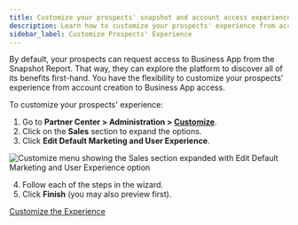 ```yaml
---
title: Customize your prospects' snapshot and account access experience
description: Learn how to customize your prospects' experience from account creation to Business App access.
sidebar_label: Customize Prospects' Experience
---
```


By default, your prospects can request access to Business App from the Snapshot Report. That way, they can explore the platform to discover all of its benefits first-hand. You have the flexibility to customize your prospects' experience from account creation to Business App access.

To customize your prospects' experience:

1. Go to **Partner Center > Administration > [Customize](https://partners.vendasta.com/customize-design?utm_campaign=partner-onboarding&utm_medium=referral&utm_source=resource-center&utm_content=customize-platform-inline-link)**.  
2. Click on the **Sales** section to expand the options.
3. Click **Edit Default Marketing and User Experience**.

![Customize menu showing the Sales section expanded with Edit Default Marketing and User Experience option](/img/customize-snapshot-experience/customize-menu.png)

4. Follow each of the steps in the wizard.
5. Click **Finish** (you may also preview first).

<div style={{textAlign: 'center', paddingBottom: '15px'}}>
  <a 
    style={{ 
      fontSize: '16px', 
      fontWeight: 'bold', 
      color: '#ffffff', 
      backgroundColor: '#33ace2', 
      textDecoration: 'none', 
      borderRadius: '5px', 
      padding: '10px 30px 9px 30px', 
      border: '1px solid #33ACE2', 
      display: 'inline-block', 
      textAlign: 'center'
    }} 
    href="https://partners.vendasta.com/customize-design?utm_campaign=partner-onboarding&utm_medium=referral&utm_source=resource-center&utm_content=customize-platform-button" 
    target="_blank" 
    rel="noopener"
  >
    Customize the Experience
  </a>
</div>